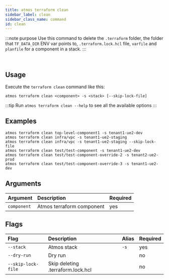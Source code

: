 ```yaml
---
title: atmos terraform clean
sidebar_label: clean
sidebar_class_name: command
id: clean
---
```


:::note purpose
Use this command to delete the `.terraform` folder, the folder that `TF_DATA_DIR` ENV var points to, `.terraform.lock.hcl` file, `varfile`
and `planfile` for a
component in a stack.
:::

<br/>

<Screengrab title="atmos terraform clean --help" slug="atmos-terraform-clean--help" />

## Usage

Execute the `terraform clean` command like this:

```shell
atmos terraform clean <component> -s <stack> [--skip-lock-file]
```

:::tip
Run `atmos terraform clean --help` to see all the available options
:::

## Examples

```shell
atmos terraform clean top-level-component1 -s tenant1-ue2-dev
atmos terraform clean infra/vpc -s tenant1-ue2-staging
atmos terraform clean infra/vpc -s tenant1-ue2-staging --skip-lock-file
atmos terraform clean test/test-component -s tenant1-ue2-dev
atmos terraform clean test/test-component-override-2 -s tenant2-ue2-prod
atmos terraform clean test/test-component-override-3 -s tenant1-ue2-dev
```

## Arguments

| Argument    | Description               | Required |
| :---------- | :------------------------ | :------- |
| `component` | Atmos terraform component | yes      |

## Flags

| Flag               | Description                       | Alias | Required |
| :----------------- | :-------------------------------- | :---- | :------- |
| `--stack`          | Atmos stack                       | `-s`  | yes      |
| `--dry-run`        | Dry run                           |       | no       |
| `--skip-lock-file` | Skip deleting .terraform.lock.hcl |       | no       |
